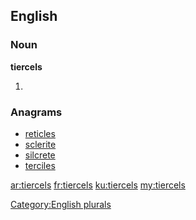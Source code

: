 ==English==

===Noun===
'''tiercels'''

# {{plural of|tiercel}}

===Anagrams===
* [[reticles#English|reticles]]
* [[sclerite#English|sclerite]]
* [[silcrete#English|silcrete]]
* [[terciles#English|terciles]]

[[Category:English plurals]]

[[ar:tiercels]]
[[fr:tiercels]]
[[ku:tiercels]]
[[my:tiercels]]